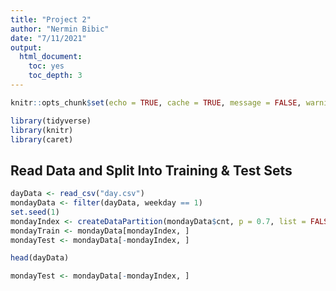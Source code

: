 ```yaml
---
title: "Project 2"
author: "Nermin Bibic"
date: "7/11/2021"
output:
  html_document:
    toc: yes
    toc_depth: 3
---
```


```r
knitr::opts_chunk$set(echo = TRUE, cache = TRUE, message = FALSE, warning = FALSE, error = TRUE)
```

```r
library(tidyverse)
library(knitr)
library(caret)
```

## Read Data and Split Into Training & Test Sets

```r
dayData <- read_csv("day.csv")
mondayData <- filter(dayData, weekday == 1)
set.seed(1)
mondayIndex <- createDataPartition(mondayData$cnt, p = 0.7, list = FALSE)
mondayTrain <- mondayData[mondayIndex, ]
mondayTest <- mondayData[-mondayIndex, ]
```

```r
head(dayData)
```

```r
mondayTest <- mondayData[-mondayIndex, ]
```

